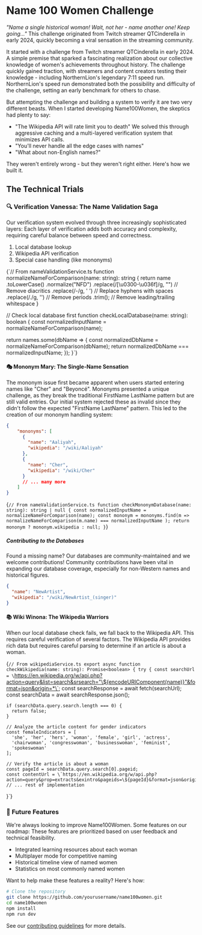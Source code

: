 
# Name 100 Women Challenge

*"Name a single historical woman! Wait, not her - name another one! Keep going..."* <Note number={1}>This challenge originated from Twitch streamer QTCinderella in early 2024, quickly becoming a viral sensation in the streaming community.</Note>

It started with a challenge from Twitch streamer QTCinderella in early 2024. A simple premise that sparked a fascinating realization about our collective knowledge of women's achievements throughout history. The challenge quickly gained traction, with streamers and content creators testing their knowledge - including NorthernLion's legendary 7:11 speed run. <Note number={2}>NorthernLion's speed run demonstrated both the possibility and difficulty of the challenge, setting an early benchmark for others to chase.</Note>

But attempting the challenge and building a system to verify it are two very different beasts. When I started developing Name100Women, the skeptics had plenty to say:

- "The Wikipedia API will rate limit you to death" <Note number={3}>We solved this through aggressive caching and a multi-layered verification system that minimizes API calls.</Note>
- "You'll never handle all the edge cases with names"
- "What about non-English names?"

They weren't entirely wrong - but they weren't right either. Here's how we built it.

## The Technical Trials

### 🔍 Verification Vanessa: The Name Validation Saga

Our verification system evolved through three increasingly sophisticated layers: <Note number={4}>Each layer of verification adds both accuracy and complexity, requiring careful balance between speed and correctness.</Note>

1. Local database lookup
2. Wikipedia API verification
3. Special case handling (like mononyms)

<CodeBlock title="Core Name Validation Implementation" language="typescript">{`// From nameValidationService.ts
function normalizeNameForComparison(name: string): string {
  return name
    .toLowerCase()
    .normalize("NFD")
    .replace(/[\u0300-\u036f]/g, "")  // Remove diacritics
    .replace(/-/g, ' ')               // Replace hyphens with spaces
    .replace(/\./g, '')              // Remove periods
    .trim();                          // Remove leading/trailing whitespace
}

// Check local database first
function checkLocalDatabase(name: string): boolean {
  const normalizedInputName = normalizeNameForComparison(name);
  
  return names.some(dbName => {
    const normalizedDbName = normalizeNameForComparison(dbName);
    return normalizedDbName === normalizedInputName;
  });
}`}</CodeBlock>

#### 🎭 Mononym Mary: The Single-Name Sensation

The mononym issue first became apparent when users started entering names like "Cher" and "Beyoncé". <Note number={5}>Mononyms presented a unique challenge, as they break the traditional FirstName LastName pattern but are still valid entries.</Note> Our initial system rejected these as invalid since they didn't follow the expected "FirstName LastName" pattern. This led to the creation of our mononym handling system:

```json
{
    "mononyms": [
      {
        "name": "Aaliyah",
        "wikipedia": "/wiki/Aaliyah"
      },
      {
        "name": "Cher",
        "wikipedia": "/wiki/Cher"
      }
      // ... many more
    ]
}
```

<CodeBlock title="Mononym Validation Logic" language="typescript">{`// From nameValidationService.ts
function checkMononymDatabase(name: string): string | null {
  const normalizedInputName = normalizeNameForComparison(name);
  const mononym = mononyms.find(m => 
    normalizeNameForComparison(m.name) === normalizedInputName
  );
  return mononym ? mononym.wikipedia : null;
}`}</CodeBlock>

##### Contributing to the Databases

Found a missing name? Our databases are community-maintained and we welcome contributions! <Note number={6}>Community contributions have been vital in expanding our database coverage, especially for non-Western names and historical figures.</Note>

```json
{
  "name": "NewArtist",
  "wikipedia": "/wiki/NewArtist_(singer)"
}
```

#### 📚 Wiki Winona: The Wikipedia Warriors

When our local database check fails, we fall back to the Wikipedia API. This requires careful verification of several factors. <Note number={7}>The Wikipedia API provides rich data but requires careful parsing to determine if an article is about a woman.</Note>

<CodeBlock title="Wikipedia Verification Implementation" language="typescript">{`// From wikipediaService.ts
export async function checkWikipedia(name: string): Promise<boolean> {
  try {
    const searchUrl = \`https://en.wikipedia.org/w/api.php?action=query&list=search&srsearch="\${encodeURIComponent(name)}"&format=json&origin=*\`;
    const searchResponse = await fetch(searchUrl);
    const searchData = await searchResponse.json();

    if (searchData.query.search.length === 0) {
      return false;
    }

    // Analyze the article content for gender indicators
    const femaleIndicators = [
      'she', 'her', 'hers', 'woman', 'female', 'girl', 'actress',
      'chairwoman', 'congresswoman', 'businesswoman', 'feminist',
      'spokeswoman'
    ];

    // Verify the article is about a woman
    const pageId = searchData.query.search[0].pageid;
    const contentUrl = \`https://en.wikipedia.org/w/api.php?action=query&prop=extracts&exintro&pageids=\${pageId}&format=json&origin=*\`;
    // ... rest of implementation
}`}</CodeBlock>

### 🎯 Future Features

We're always looking to improve Name100Women. Some features on our roadmap: <Note number={8}>These features are prioritized based on user feedback and technical feasibility.</Note>

- Integrated learning resources about each woman
- Multiplayer mode for competitive naming
- Historical timeline view of named women
- Statistics on most commonly named women

Want to help make these features a reality? Here's how:

```bash
# Clone the repository
git clone https://github.com/yourusername/name100women.git
cd name100women
npm install
npm run dev
```

See our [contributing guidelines](placeholder_link) for more details. 